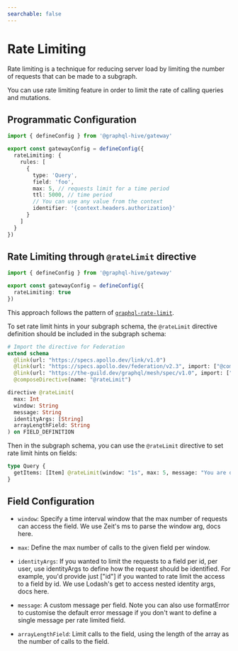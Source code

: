 ```yaml
---
searchable: false
---
```


# Rate Limiting

Rate limiting is a technique for reducing server load by limiting the number of requests that can be
made to a subgraph.

You can use rate limiting feature in order to limit the rate of calling queries and mutations.

## Programmatic Configuration

```ts filename="gateway.config.ts"
import { defineConfig } from '@graphql-hive/gateway'

export const gatewayConfig = defineConfig({
  rateLimiting: {
    rules: [
      {
        type: 'Query',
        field: 'foo',
        max: 5, // requests limit for a time period
        ttl: 5000, // time period
        // You can use any value from the context
        identifier: '{context.headers.authorization}'
      }
    ]
  }
})
```

## Rate Limiting through `@rateLimit` directive

```ts filename="gateway.config.ts"
import { defineConfig } from '@graphql-hive/gateway'

export const gatewayConfig = defineConfig({
  rateLimiting: true
})
```

This approach follows the pattern of
[`graphql-rate-limit`](https://github.com/teamplanes/graphql-rate-limit/blob/master/README.md#field-config).

To set rate limit hints in your subgraph schema, the `@rateLimit` directive definition should be
included in the subgraph schema:

```graphql
# Import the directive for Federation
extend schema
  @link(url: "https://specs.apollo.dev/link/v1.0")
  @link(url: "https://specs.apollo.dev/federation/v2.3", import: ["@composeDirective"])
  @link(url: "https://the-guild.dev/graphql/mesh/spec/v1.0", import: ["@rateLimit"])
  @composeDirective(name: "@rateLimit")

directive @rateLimit(
  max: Int
  window: String
  message: String
  identityArgs: [String]
  arrayLengthField: String
) on FIELD_DEFINITION
```

Then in the subgraph schema, you can use the `@rateLimit` directive to set rate limit hints on
fields:

```graphql
type Query {
  getItems: [Item] @rateLimit(window: "1s", max: 5, message: "You are doing that too often.")
}
```

## Field Configuration

- `window`: Specify a time interval window that the max number of requests can access the field. We
  use Zeit's ms to parse the window arg, docs here.

- `max`: Define the max number of calls to the given field per window.

- `identityArgs`: If you wanted to limit the requests to a field per id, per user, use identityArgs
  to define how the request should be identified. For example, you'd provide just ["id"] if you
  wanted to rate limit the access to a field by id. We use Lodash's get to access nested identity
  args, docs here.

- `message`: A custom message per field. Note you can also use formatError to customise the default
  error message if you don't want to define a single message per rate limited field.

- `arrayLengthField`: Limit calls to the field, using the length of the array as the number of calls
  to the field.
